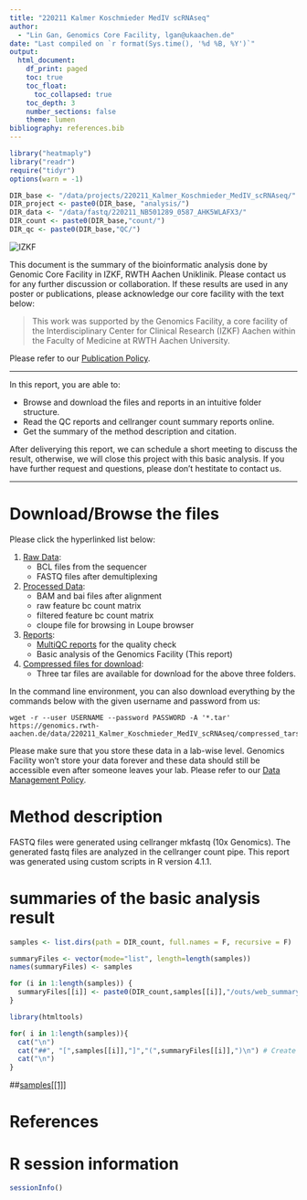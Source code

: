 ```yaml
---
title: "220211 Kalmer Koschmieder MedIV scRNAseq"
author:
  - "Lin Gan, Genomics Core Facility, lgan@ukaachen.de"
date: "Last compiled on `r format(Sys.time(), '%d %B, %Y')`"
output:
  html_document:
    df_print: paged
    toc: true
    toc_float:
      toc_collapsed: true
    toc_depth: 3
    number_sections: false
    theme: lumen
bibliography: references.bib
---
```


```r
library("heatmaply")
library("readr")
require("tidyr")
options(warn = -1)

DIR_base <- "/data/projects/220211_Kalmer_Koschmieder_MedIV_scRNAseq/"
DIR_project <- paste0(DIR_base, "analysis/")
DIR_data <- "/data/fastq/220211_NB501289_0587_AHK5WLAFX3/"
DIR_count <- paste0(DIR_base,"count/")
DIR_qc <- paste0(DIR_base,"QC/")


```


![](https://www.medizin.rwth-aachen.de/global/show_document.asp?id=aaaaaaaaaawfyoe "IZKF")

This document is the summary of the bioinformatic analysis done by Genomic Core Facility in IZKF, RWTH Aachen Uniklinik. Please contact us for any further discussion or collaboration. If these results are used in any poster or publications, please acknowledge our core facility with the text below:

> This work was supported by the Genomics Facility, a core facility of the Interdisciplinary Center for Clinical Research (IZKF) Aachen within the Faculty of Medicine at RWTH Aachen University.

Please refer to our [Publication Policy](https://genomics.rwth-aachen.de/services/publication-policy/).


***

In this report, you are able to:

* Browse and download the files and reports in an intuitive folder structure.
* Read the QC reports and cellranger count summary reports online.
* Get the summary of the method description and citation.

After deliverying this report, we can schedule a short meeting to discuss the result, otherwise, we will close this project with this basic analysis. If you have further request and questions, please don't hestitate to contact us.

***

# Download/Browse the files

Please click the hyperlinked list below:

1. [Raw Data](https://genomics.rwth-aachen.de/data/220211_Kalmer_Koschmieder_MedIV_scRNAseq/1_Raw_data):
    * BCL files from the sequencer
    * FASTQ files after demultiplexing
2. [Processed Data](https://genomics.rwth-aachen.de/data/220211_Kalmer_Koschmieder_MedIV_scRNAseq/2_Processed_data):
    * BAM and bai files after alignment
    * raw feature bc count matrix 
    * filtered feature bc count matrix
    * cloupe file for browsing in Loupe browser
3. [Reports](https://genomics.rwth-aachen.de/data/220211_Kalmer_Koschmieder_MedIV_scRNAseq/3_Reports):
    * [MultiQC reports](https://genomics.rwth-aachen.de/data/220211_Kalmer_Koschmieder_MedIV_scRNAseq/3_Reports/multiqc/multiqc_report.html) for the quality check
    * Basic analysis of the Genomics Facility (This report)
4. [Compressed files for download](https://genomics.rwth-aachen.de/data/220211_Kalmer_Koschmieder_MedIV_scRNAseq/compressed_tars):
    * Three tar files are available for download for the above three folders.

In the command line environment, you can also download everything by the commands below with the given username and password from us:

```
wget -r --user USERNAME --password PASSWORD -A '*.tar' https://genomics.rwth-aachen.de/data/220211_Kalmer_Koschmieder_MedIV_scRNAseq/compressed_tars
```

Please make sure that you store these data in a lab-wise level. Genomics Facility won't store your data forever and these data should still be accessible even after someone leaves your lab. Please refer to our [Data Management Policy](https://genomics.rwth-aachen.de/services/data-management-policy/).

# Method description

FASTQ files were generated using cellranger mkfastq (10x Genomics). The generated fastq files are analyzed in the cellranger count pipe. This report was generated using custom scripts in R version 4.1.1. 


# summaries of the basic analysis result

```r

samples <- list.dirs(path = DIR_count, full.names = F, recursive = F)

summaryFiles <- vector(mode="list", length=length(samples))
names(summaryFiles) <- samples

for (i in 1:length(samples)) {
  summaryFiles[[i]] <- paste0(DIR_count,samples[[i]],"/outs/web_summary.html")
}

```

```r
library(htmltools)

for( i in 1:length(samples)){
  cat("\n") 
  cat("##", "[",samples[[i]],"]","(",summaryFiles[[i]],")\n") # Create links to the summary reports
  cat("\n")
}
```

##[samples[[1]]](summaryFiles[[1]])

# References

<div id="refs"></div>


# R session information

```r
sessionInfo()
```
